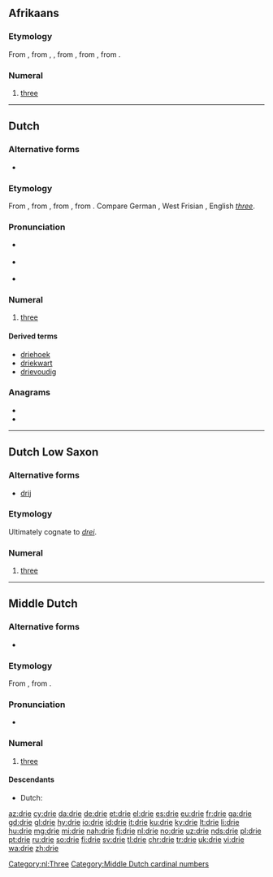 ==Afrikaans==
{{cardinalbox|af|2|3|4|twee|vier|ord=derde}}

===Etymology===
From {{etyl|nl|af}} {{term|drie|lang=nl}}, from {{etyl|dum|af}} {{m|dum|dri}}, {{m|dum|drie}}, from {{etyl|odt|af}} {{m|odt|*thrie}}, from {{etyl|gem-pro|af}} {{m|gem-pro|*þrīz}}, from {{etyl|ine-pro|af}} {{m|ine-pro|*tréyes}}.

===Numeral===
{{head|af|numeral}}

# {{context|cardinal|lang=af}} [[three]]

----

==Dutch==
===Alternative forms===
* {{l|nl|drij}} {{qualifier|rare, in dialectal Belgian Dutch}}

===Etymology===
From {{inh|nl|dum|drie}}, from {{etyl|odt|nl}} {{m|odt|*thrie}}, from {{etyl|gem-pro|nl}} {{m|gem-pro|*þrīz}}, from {{etyl|ine-pro|nl}} {{m|ine-pro|*tréyes}}. Compare German {{term|drei|lang=de}}, West Frisian {{term|thre|thrē|lang=fy}}, English ''[[three]]''.

===Pronunciation===
* {{a|BE}} {{IPA|/dri/|lang=nl}}
*: {{audio|Nl-drie (Belgium).ogg|audio (Belgium)|lang=nl}}
* {{a|NL}} {{IPA|/dri/|lang=nl}}
*: {{audio|Nl-drie.ogg|audio (Netherlands)|lang=nl}}
* {{rhymes|i|lang=nl}}

===Numeral===
{{cardinalbox|nl|2|3|4|twee|vier|ord=derde}}
{{nl-num}}

# {{context|cardinal|lang=nl}} [[three]]

====Derived terms====
* [[driehoek]]
* [[driekwart]]
* [[drievoudig]]

===Anagrams===
* {{l|nl|dier}}
* {{l|nl|ried}}

[[Category:nl:Three]]
----

==Dutch Low Saxon==

===Alternative forms===
* [[drij]]

===Etymology===
Ultimately cognate to {{etyl|de|-}} ''[[drei]]''.

===Numeral===
{{head|nds-nl|numeral}}

# {{context|cardinal|lang=nds-nl}} [[three]]

----

==Middle Dutch==
===Alternative forms===
* {{l|dum|dri}}

===Etymology===
From {{inh|dum|odt|thrīe}}, from {{etyl|gem-pro|dum}} {{m|gem-pro|*þrīz}}.

===Pronunciation===
* {{IPA|lang=dum|/driə/}}

===Numeral===
{{head|dum|numeral}}

# [[three]]

====Descendants====
* Dutch: {{l|nl|drie}}
[[Category:Middle Dutch cardinal numbers]]

[[az:drie]]
[[cy:drie]]
[[da:drie]]
[[de:drie]]
[[et:drie]]
[[el:drie]]
[[es:drie]]
[[eu:drie]]
[[fr:drie]]
[[ga:drie]]
[[gd:drie]]
[[gl:drie]]
[[hy:drie]]
[[io:drie]]
[[id:drie]]
[[it:drie]]
[[ku:drie]]
[[ky:drie]]
[[lt:drie]]
[[li:drie]]
[[hu:drie]]
[[mg:drie]]
[[mi:drie]]
[[nah:drie]]
[[fj:drie]]
[[nl:drie]]
[[no:drie]]
[[uz:drie]]
[[nds:drie]]
[[pl:drie]]
[[pt:drie]]
[[ru:drie]]
[[so:drie]]
[[fi:drie]]
[[sv:drie]]
[[tl:drie]]
[[chr:drie]]
[[tr:drie]]
[[uk:drie]]
[[vi:drie]]
[[wa:drie]]
[[zh:drie]]